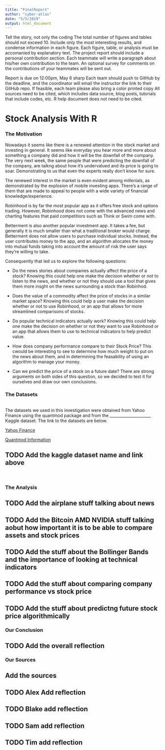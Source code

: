 ```yaml
---
title: "FinalReport"
author: "cyber-atlas"
date: "5/5/2019"
output: html_document
---
```



Tell the story, not only the coding
The total number of figures and tables should not exceed 10. Include only the most interesting results, and condense information in each figure.
Each figure, table, or analysis must be accomanied by explanatory text.
The project report should include a personal contribution section. Each teammate will write a paragraph about his/her own contribution to the team.
An optional survey for comments on the contributions of your teammates will be sent out.


Report is due on 12:00pm, May 6 sharp
Each team should push to GitHub by the deadline, and the coordinator will email the instructor the link to their GitHub repo.
If feasible, each team please also bring a color printed copy
All sources need to be cited, which includes data source, blog posts, tutorials that include codes, etc. R help document does not need to be cited.


# Stock Analysis With R 

### The Motivation

Nowadays it seems like there is a renewed attention in the stock market and investing in general. It seems like everyday you hear more and more about something a company did and how it will be the downfall of the company. The very next week, the same people that were predicting the downfall of the company, are talkng about how it's undervalued and its price is going to soar. Demonstrating to us that even the experts really don't know for sure.  

The renewed interest in the market is even evident among millenials, as demonstrated by the explosion of mobile investing apps. There's a range of them that are made to appeal to people with a wide variety of financial knowledge/experience. 

Robinhood is by far the most popular app as it offers free stock and options trading. However, Robinhood does not come with the advanced news and charting features that paid competitiors such as Think or Swim come with.

Betterment is also another popular investment app. It takes a fee, but generally it is much smaller than what a traditional broker would charge. Betterment does not allow users to purchase individual stocks. Instead, the user contributes money to the app, and an algorithm allocates the money into mutual funds taking into account the amount of risk the user says they're willing to take. 

Consequently that led us to explore the following questions:
 
* Do the news stories about companies actually affect the price of a stock? Knowing this could help one make the decision whether or not to listen to the news, and whether or not they should use a tool that gives them more insght on the news surrounding a stock than Robinhod. 
 
* Does the value of a commodity affect the price of stocks in a similar market space? Knowing this could help a user make the decision whether or not to use Robinhood, or an app that allows for more streamlined comparisons of stocks. 

* Do popular technical indicators actually work? Knowing this could help one make the decision on whether or not they want to use Robinhood or an app that allows them to use to technical indicators to help predict value.

* How does company performance compare to their Stock Price? This cwould be interesting to see to determine how much weight to put on the news about them, and in determining the feasability of using an algorithm to manage your money. 

* Can we predict the price of a stock on a future date? There are strong arguments on both sides of this question, so we decided to test it for ourselves and draw our own conclusions. 

### The Datasets 
<br>
The datasets we used in this investigation were obtained from Yahoo Finance using the quantmod package and from the _____________________ Kaggle dataset. The link to the datasets are below. 

[Yahoo Finance](https://finance.yahoo.com/)

[Quantmod Information](https://cran.r-project.org/web/packages/quantmod/index.html)

## TODO Add the kaggle dataset name and link above 
<br>

### The Analysis

## TODO Add the airplane stuff talking about news

## TODO Add the Bitcoin AMD NVIDIA stuff talking aobut how important it is to be able to compare assets and stock prices

## TODO Add the stuff about the Bollinger Bands and the importance of looking at technical indicators

## TODO Add the stuff about comparing company performance vs stock price

## TODO Add the stuff about predictng future stock price algorithmically

### Our Conclusion

## TODO Add the overall reflection

### Our Sources

## Add the sources

## TODO Alex Add reflection

## TODO Blake add reflection

## TODO Sam add reflection

## TODO Tim add reflection
